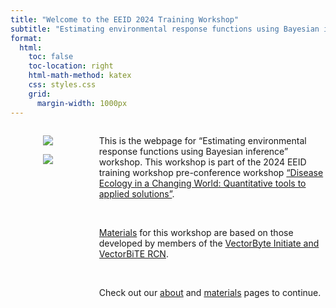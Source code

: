 ```yaml
---
title: "Welcome to the EEID 2024 Training Workshop"
subtitle: "Estimating environmental response functions using Bayesian inference"
format:
  html:
    toc: false
    toc-location: right
    html-math-method: katex
    css: styles.css
    grid:
      margin-width: 1000px
---
```


::: columns
::: {.column width="25%"}

<center>![](EEID2024.jpg)


![](VectorByte-logo_lg.png)

</center>

:::

::: {.column width="75%"}

This is the webpage for "Estimating environmental response functions using Bayesian inference" workshop. This workshop is part of the 2024 EEID training workshop pre-conference workshop ["Disease Ecology in a Changing World: Quantitative tools to applied solutions"](https://web.cvent.com/event/b9c7e658-1431-4030-bc0d-e4aa93816616/websitePage:bbd6bd7d-9fe0-4cec-9aea-f8c0d9ecc779?locale=en). 

<br>

[Materials](materials.html) for this workshop are based on those developed by members of the [VectorByte Initiate and VectorBiTE RCN](www.vectorbyte.org).

<br>

Check out our [about](about.qmd) and [materials](materials.qmd) pages to continue.

<br> <br> <br>

:::

:::


